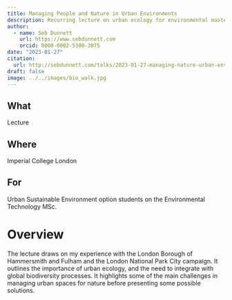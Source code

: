 ```yaml
---
title: Managing People and Nature in Urban Environments
description: Recurring lecture on urban ecology for environmental master's students.
author:
  - name: Seb Dunnett
    url: https://www.sebdunnett.com
    orcid: 0000-0002-5300-3075
date: "2023-01-27"
citation: 
  url: http://sebdunnett.com/talks/2023-01-27-managing-nature-urban-environments/
draft: false
image: ../../images/bio_walk.jpg
---
```

  
::: {.callout-note icon=false}

## What

Lecture

:::

::: {.callout-note icon=false}

## Where

Imperial College London

:::

::: {.callout-note icon=false}

## For

Urban Sustainable Environment option students on the Environmental Technology MSc.

:::

# Overview

The lecture draws on my experience with the London Borough of Hammersmith and Fulham and the London National Park City campaign. It outlines the importance of urban ecology, and the need to integrate with global biodiversity processes. It highlights some of the main challenges in managing urban spaces for nature before presenting some possible solutions. 